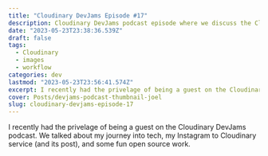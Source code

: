 ```yaml
---
title: "Cloudinary DevJams Episode #17"
description: Cloudinary DevJams podcast episode where we discuss the Cloudinary to Instagram service
date: "2023-05-23T23:38:36.539Z"
draft: false
tags:
  - Cloudinary
  - images
  - workflow
categories: dev
lastmod: "2023-05-23T23:56:41.574Z"
excerpt: I recently had the privelage of being a guest on the Cloudinary DevJams podcast. We talked about my journey into tech, my Instagram to Cloudinary service (and its post), and some fun open source work.
cover: Posts/devjams-podcast-thumbnail-joel
slug: cloudinary-devjams-episode-17
---
```


I recently had the privelage of being a guest on the Cloudinary DevJams podcast. We talked about my journey into tech, my Instagram to Cloudinary service (and its post), and some fun open source work.


<YouTube id="1osFshC6E-g" />
